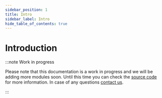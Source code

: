 ```yaml
---
sidebar_position: 1
title: Intro
sidebar_label: Intro
hide_table_of_contents: true
---
```


# Introduction

:::note Work in progress

Please note that this documentation is a work in progress and we will be adding more modules soon. Until this time you
can check the [source code](https://github.com/BetterTyped/docsgen) for more information. In case of any questions
[contact us](mailto:maciekpyrc@gmail.com).

:::
